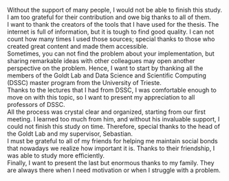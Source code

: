 Without the support of many people, I would not be able to finish this study. I am too grateful for their contribution and owe big thanks to all of them.\
I want to thank the creators of the tools that I have used for the thesis. The internet is full of information, but it is tough to find good quality. I can not count how many times I used those sources; special thanks to those who created great content and made them accessible.\
Sometimes, you can not find the problem about your implementation, but sharing remarkable ideas with other colleagues may open another perspective on the problem. Hence, I want to start by thanking all the members of the Goldt Lab and Data Science and Scientific Computing (DSSC) master program from the University of Trieste.\
Thanks to the lectures that I had from DSSC, I was comfortable enough to move on with this topic, so I want to present my appreciation to all professors of DSSC.\
All the process was crystal clear and organized, starting from our first meeting. I learned too much from him, and without his invaluable support, I could not finish this study on time. Therefore, special thanks to the head of the Goldt Lab and my supervisor, Sebastian. \
I must be grateful to all of my friends for helping me maintain social bonds that nowadays we realize how important it is. Thanks to their friendship, I was able to study more efficiently.\
Finally, I want to present the last but enormous thanks to my family. They are always there when I need motivation or when I struggle with a problem.

\begin{flushright}
Dogan Can Demirbilek \\
University of Trieste, Trieste \\
17 December 2021
\end{flushright}
